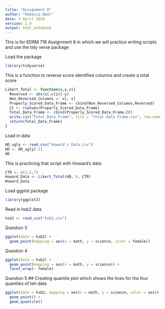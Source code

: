---
title: "Assignment 8"
author: "Rebecca Neal"
date: 3 April 2020
version: 1.0
output: html_notebook
---

This is for EDRM 718 Assignment 8 in which we will practice writing scripts and
use the tidy verse package

Load the package
```{r include=FALSE}
library(tidyverse)
```


This is a function to reverse score identified columns and create a total score
```{r}
Likert_Total <- function(x,y,z){
  Reversed <- abs(x[,c(z)]-y)
  Non_Reversed_Columns <- x[,-z]
  Properly_Scored_Data_Frame <- cbind(Non_Reversed_Columns,Reversed)
  CC <- rowSums(Properly_Scored_Data_Frame)
  Total_Data_Frame <- cbind(Properly_Scored_Data_Frame,CC)
  write.csv("Total_Data_Frame", file = "Total Data Frame.csv", row.names = FALSE)
  return(Total_Data_Frame)
}
```


Load in data
```{r Loading in Data, include=FALSE}
HD_ugly <- read_csv("Howard's Data.csv")
HD <- HD_ugly[-1]
HD
```



This is practicing that script with Howard's data
```{r Using function with data}
CTR <- c(3,5,7)
Howard_Data <- Likert_Total(HD, 8, CTR)
Howard_Data

```


Load ggplot package
```{r}
library(ggplot2)
```

Read in hsb2 data
```{r}
hsb2 <- read_csv("hsb2.csv")
```

Question 3
```{r Math & Science scores by gender, echo=FALSE}
ggplot(data = hsb2) +
  geom_point(mapping = aes(x = math, y = science, color = female))
```

Question 4
```{r Math & science scores by gender in 2 plots}
ggplot(data = hsb2) +
  geom_point(mapping = aes(x = math, y = science)) +
  facet_wrap(~ female)
```

Question 5
## Creating quantile plot which shows the lines for the four quantiles of teh data
```{r echo=TRUE}
ggplot(data = hsb2, mapping = aes(x = math, y = science, color = ses)) +
  geom_point() +
  geom_quantile()
  
 
```





